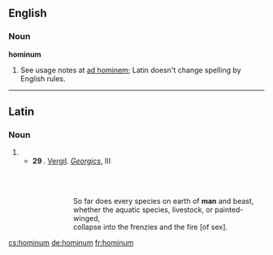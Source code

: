 ==English==

===Noun===
'''hominum'''

# {{misspelling of|hominem}}  See usage notes at [[ad hominem]]; Latin doesn't change spelling by English rules.

----

==Latin==

===Noun===
{{la-noun-form|hominum}}

# {{inflection of|homō||gen|p|lang=la}}
#*'''29 {{smallcaps|bc}}'''. [[w:Vergil|Vergil]]. ''[[w:Georgics|Georgics]]'', III
#*:{{smallcaps|omne adeo genvs in terris '''hominvm'''qve ferarvmqve}}<br>{{smallcaps|et genvs æqvorevm pecvdes pictæqve volvcres}}<br>{{smallcaps|in fvrias ignemqve rvvnt}}
#*::So far does every species on earth of '''man''' and beast,<br>whether the aquatic species, livestock, or painted-winged,<br>collapse into the frenzies and the fire [of sex].

[[cs:hominum]]
[[de:hominum]]
[[fr:hominum]]